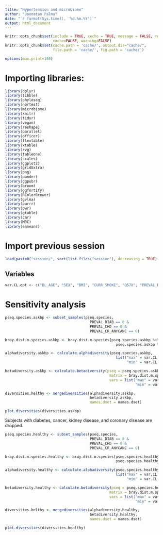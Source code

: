 ```yaml
---
title: "Hypertension and microbiome"
author: "Joonatan Palmu"
date: "`r format(Sys.time(), '%d.%m.%Y')`"
output: html_document
---
```

	
```r
knitr::opts_chunk$set(include = TRUE, xecho = TRUE, message = FALSE, results='asis',
                      cache=FALSE, warning=FALSE)
knitr::opts_chunk$set(cache.path = 'cache/', output.dir="cache/",
                      file.path = 'cache/', fig.path = 'cache/')

options(max.print=100)
```

# Importing libraries:

```r
library(dplyr)
library(tibble)
library(phyloseq)
library(nortest)
library(microbiome)
library(knitr)
library(tidyr)
library(vegan)
library(reshape)
library(parallel)
library(officer)
library(flextable)
library(xtable)
library(rvg)
library(tableone)
library(scales)
library(ggplot2)
library(gridExtra)
library(png)
library(pander)
library(ggpubr)
library(broom)
library(ggfortify)
library(RColorBrewer)
library(gvlma)
library(purrr)
library(pwr)
library(gtable)
library(car)
library(M3C)
library(emmeans)
```

# Import previous session

```r
load(paste0("session/", sort(list.files("session"), decreasing = TRUE)[1]))
```

## Variables

```r
var.CL.opt <- c("BL_AGE", "SEX", "BMI", "CURR_SMOKE", "Q57X", "PREVAL_DIAB", "BP_TREAT")
```


# Sensitivity analysis

```r
pseq.species.askbp <- subset_samples(pseq.species,
                                       PREVAL_DIAB == 0 &
                                       PREVAL_CHD == 0 &
                                       PREVAL_CR_ANYCANC == 0) 

bray.dist.m.species.askbp <- bray.dist.m.species[pseq.species.askbp %>% meta %>% rownames,
                                                   pseq.species.askbp %>% meta %>% rownames]

alphadiversity.askbp <- calculate.alphadiversity(pseq.species.askbp,
                                                   list("max" = var.CL.opt,
                                                        "min" = var.CL.min))

betadiversity.askbp <- calculate.betadiversity(pseq = pseq.species.askbp,
                                                matrix = bray.dist.m.species.askbp,
                                                vars = list("max" = var.CL.opt,
                                                            "min" = var.CL.min))

diversities.helthy <- mergediversities(alphadiversity.askbp,
                                       betadiversity.askbp,
                                       names.dset = names.dset)

plot.diversities(diversities.askbp)
```


Subjects with diabetes, cancer, kidney disease, and coronary disease are dropped. 

```r
pseq.species.healthy <- subset_samples(pseq.species,
                                       PREVAL_DIAB == 0 &
                                       PREVAL_CHD == 0 &
                                       PREVAL_CR_ANYCANC == 0) 

bray.dist.m.species.healthy <- bray.dist.m.species[pseq.species.healthy %>% meta %>% rownames,
                                                   pseq.species.healthy %>% meta %>% rownames]

alphadiversity.healthy <- calculate.alphadiversity(pseq.species.healthy,
                                                   list("max" = var.CL[var.CL != "PREVAL_DIAB"],
                                                        "min" = var.CL.min))

betadiversity.healthy <- calculate.betadiversity(pseq = pseq.species.healthy,
                                                matrix = bray.dist.m.species.healthy,
                                                vars = list("max" = var.CL[var.CL != "PREVAL_DIAB"],
                                                            "min" = var.CL.min))

diversities.helthy <- mergediversities(alphadiversity.healthy,
                                       betadiversity.healthy,
                                       names.dset = names.dset)

plot.diversities(diversities.healthy)
```

